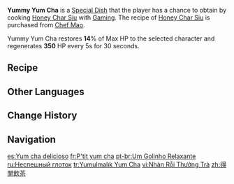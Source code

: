 {{Food Infobox
|id              = 108664
|description     = Row upon row of lifelike suanni buns sit pretty within the steamer, bringing the formidable, clever youth leaping amidst the Plum Blossom Pole... "What's with that dumbfounded expression? Have a cup of tea first, eh?" With that, the cheerfully smiling fellow passes you another cup.
|type            = Recovery Dishes
|effectType      = Regeneration
|effect          = Restores '''14'''% of Max HP to the selected character and regenerates '''350''' HP every 5s for 30s.
|eff_att1        = HP Restore
|eff_att2        = HP Restore Percent
|eff_att3        = HP Restore Fixed
|quality         = 1
|character       = Gaming
|base            = Honey Char Siu
}}
'''Yummy Yum Cha''' is a [[Special Dish]] that the player has a chance to obtain by cooking [[Honey Char Siu]] with [[Gaming]]. The recipe of [[Honey Char Siu]] is purchased from [[Chef Mao]].

Yummy Yum Cha restores '''14'''% of Max HP to the selected character and regenerates '''350''' HP every 5s for 30 seconds.

==Recipe==
{{Recipe
|type = Cooking
|Raw Meat = 1
|Sugar = 1
|sort = Raw Meat;Sugar
}}

==Other Languages==
{{Other Languages
|en       = Yummy Yum Cha
|zhs      = 得闲饮茶
|zhs_rm   = Déxián Yǐnchá
|zht      = 得閒飲茶
|zht_rm   = Déxián Yǐnchá
|zh_tl    = Spare Time to Drink Tea
|ja       = 飲茶しようぜ！
|ja_rm    = Incha Shiyouze!
|ja_tl    = Let's Drink Tea!
|ko       = 느긋하게 차 한잔
|ko_rm    = 
|ko_tl    = 
|es       = Yum cha delicioso
|es_tl    = Delicious Yum Cha
|fr       = P'tit yum cha
|fr_tl    = Li'l Yum Cha
|ru       = Неспешный глоток
|ru_tl    = Leisurely Sip
|th       = Yummy Yum Cha
|vi       = Nhàn Rỗi Thưởng Trà
|vi_tl    = 
|de       = Zeit für ein Tässchen Tee
|de_tl    = Time For a Cup of Tea
|id       = Yummy Yum Cha
|pt       = Um Golinho Relaxante
|pt_tl    = 
|tr       = Yumulmalık Yum Cha
|tr_tl    = 
|it       = Yum cha squisito
|it_tl    = Exquisite Yum Cha
}}

==Change History==
{{Change History|4.4}}

==Navigation==
{{Food Navbox|type=Special Dishes}}

[[es:Yum cha delicioso]]
[[fr:P'tit yum cha]]
[[pt-br:Um Golinho Relaxante]]
[[ru:Неспешный глоток]]
[[tr:Yumulmalık Yum Cha]]
[[vi:Nhàn Rỗi Thưởng Trà]]
[[zh:得閒飲茶]]